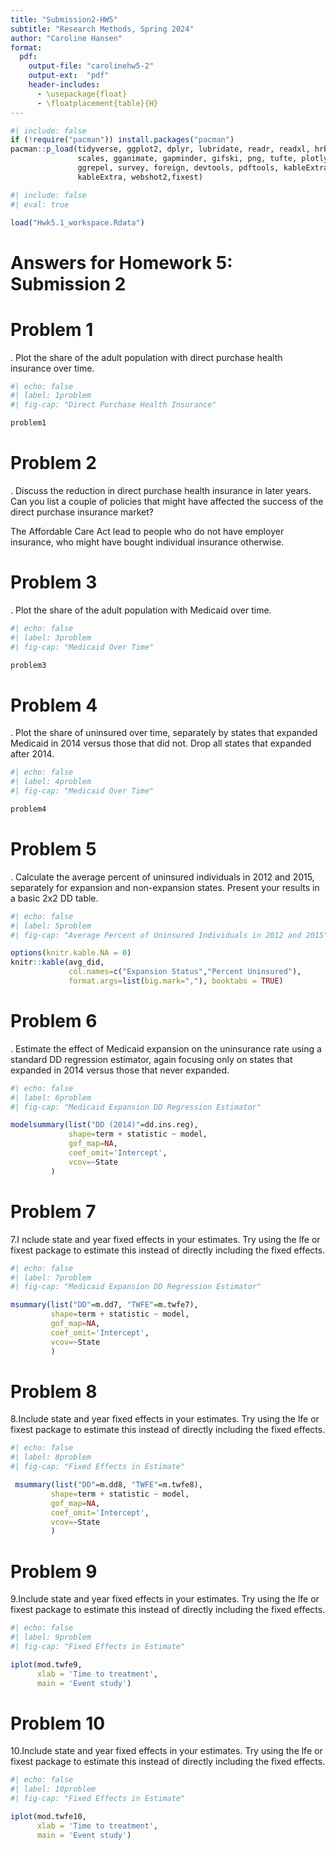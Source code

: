 ```yaml
---
title: "Submission2-HW5"
subtitle: "Research Methods, Spring 2024"
author: "Caroline Hansen"
format:
  pdf:
    output-file: "carolinehw5-2"
    output-ext:  "pdf"
    header-includes:
      - \usepackage{float}
      - \floatplacement{table}{H}
---
```




```r
#| include: false
if (!require("pacman")) install.packages("pacman")
pacman::p_load(tidyverse, ggplot2, dplyr, lubridate, readr, readxl, hrbrthemes, fixest,
               scales, gganimate, gapminder, gifski, png, tufte, plotly, OECD,
               ggrepel, survey, foreign, devtools, pdftools, kableExtra, modelsummary,
               kableExtra, webshot2,fixest)
```

```r
#| include: false
#| eval: true

load("Hwk5.1_workspace.Rdata")
```


# Answers for Homework 5: Submission 2
\newpage

# Problem 1 
\noindent 1. Plot the share of the adult population with direct purchase health insurance over time.
```r
#| echo: false
#| label: 1problem
#| fig-cap: "Direct Purchase Health Insurance"

problem1

```

# Problem 2
\noindent 2. Discuss the reduction in direct purchase health insurance in later years. Can you list a couple of policies that might have affected the success of the direct purchase insurance market?


The Affordable Care Act lead to people who do not have employer insurance, who might have bought individual insurance otherwise. 


# Problem 3
\noindent 3. Plot the share of the adult population with Medicaid over time.

```r
#| echo: false
#| label: 3problem
#| fig-cap: "Medicaid Over Time"

problem3

```


# Problem 4
\noindent 4. Plot the share of uninsured over time, separately by states that expanded Medicaid in 2014 versus those that did not. Drop all states that expanded after 2014.

```r
#| echo: false
#| label: 4problem
#| fig-cap: "Medicaid Over Time"

problem4

```

# Problem 5
\noindent 5. Calculate the average percent of uninsured individuals in 2012 and 2015, separately for expansion and non-expansion states. Present your results in a basic 2x2 DD table.
```r
#| echo: false
#| label: 5problem
#| fig-cap: "Average Percent of Uninsured Individuals in 2012 and 2015"

options(knitr.kable.NA = 0)
knitr::kable(avg_did, 
             col.names=c("Expansion Status","Percent Uninsured"),
             format.args=list(big.mark=","), booktabs = TRUE) 

```

# Problem 6
\noindent 6. Estimate the effect of Medicaid expansion on the uninsurance rate using a standard DD regression estimator, again focusing only on states that expanded in 2014 versus those that never expanded.
```r
#| echo: false
#| label: 6problem
#| fig-cap: "Medicaid Expansion DD Regression Estimator"

modelsummary(list("DD (2014)"=dd.ins.reg),
             shape=term + statistic ~ model, 
             gof_map=NA,
             coef_omit='Intercept',
             vcov=~State
         )
```

# Problem 7
\noindent 7.I nclude state and year fixed effects in your estimates. Try using the lfe or fixest package to estimate this instead of directly including the fixed effects.

```r
#| echo: false
#| label: 7problem
#| fig-cap: "Medicaid Expansion DD Regression Estimator"

msummary(list("DD"=m.dd7, "TWFE"=m.twfe7),
         shape=term + statistic ~ model, 
         gof_map=NA,
         coef_omit='Intercept',
         vcov=~State
         )


```


# Problem 8
\noindent 8.Include state and year fixed effects in your estimates. Try using the lfe or fixest package to estimate this instead of directly including the fixed effects.

```r
#| echo: false
#| label: 8problem
#| fig-cap: "Fixed Effects in Estimate"

 msummary(list("DD"=m.dd8, "TWFE"=m.twfe8),
         shape=term + statistic ~ model, 
         gof_map=NA,
         coef_omit='Intercept',
         vcov=~State
         )
```

# Problem 9
\noindent 9.Include state and year fixed effects in your estimates. Try using the lfe or fixest package to estimate this instead of directly including the fixed effects.

```r
#| echo: false
#| label: 9problem
#| fig-cap: "Fixed Effects in Estimate"

iplot(mod.twfe9, 
      xlab = 'Time to treatment',
      main = 'Event study')

```

# Problem 10
\noindent 10.Include state and year fixed effects in your estimates. Try using the lfe or fixest package to estimate this instead of directly including the fixed effects.

```r
#| echo: false
#| label: 10problem
#| fig-cap: "Fixed Effects in Estimate"

iplot(mod.twfe10, 
      xlab = 'Time to treatment',
      main = 'Event study')

```

